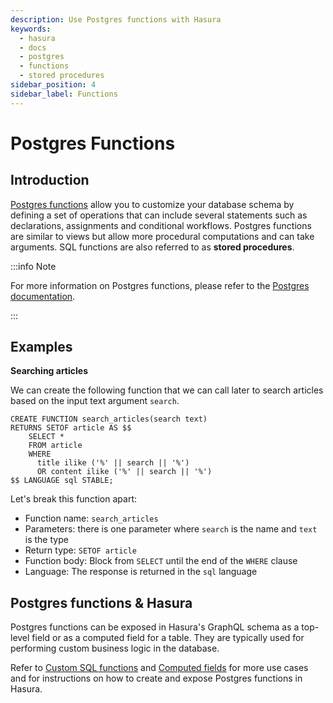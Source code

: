 ```yaml
---
description: Use Postgres functions with Hasura
keywords:
  - hasura
  - docs
  - postgres
  - functions
  - stored procedures
sidebar_position: 4
sidebar_label: Functions
---
```


# Postgres Functions

## Introduction

[Postgres functions](https://www.postgresql.org/docs/current/sql-createfunction.html) allow you to customize your
database schema by defining a set of operations that can include several statements such as declarations, assignments
and conditional workflows. Postgres functions are similar to views but allow more procedural computations and can take
arguments. SQL functions are also referred to as **stored procedures**.

:::info Note

For more information on Postgres functions, please refer to the
[Postgres documentation](https://www.postgresql.org/docs/current/sql-createfunction.html).

:::

## Examples

**Searching articles**

We can create the following function that we can call later to search articles based on the input text argument
`search`.

```plsql
CREATE FUNCTION search_articles(search text)
RETURNS SETOF article AS $$
    SELECT *
    FROM article
    WHERE
      title ilike ('%' || search || '%')
      OR content ilike ('%' || search || '%')
$$ LANGUAGE sql STABLE;
```

Let's break this function apart:

- Function name: `search_articles`
- Parameters: there is one parameter where `search` is the name and `text` is the type
- Return type: `SETOF article`
- Function body: Block from `SELECT` until the end of the `WHERE` clause
- Language: The response is returned in the `sql` language

## Postgres functions & Hasura

Postgres functions can be exposed in Hasura's GraphQL schema as a top-level field or as a computed field for a table.
They are typically used for performing custom business logic in the database.

Refer to [Custom SQL functions](/schema/postgres/custom-functions.mdx) and
[Computed fields](/schema/postgres/computed-fields.mdx) for more use cases and for instructions on how to create and
expose Postgres functions in Hasura.
